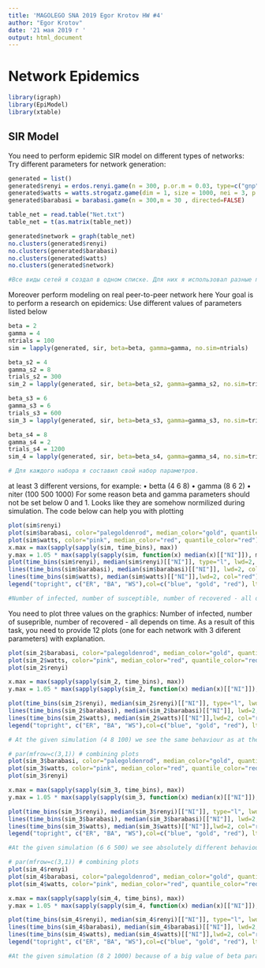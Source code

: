 ```yaml
---
title: 'MAGOLEGO SNA 2019 Egor Krotov HW #4'
author: "Egor Krotov"
date: '21 мая 2019 г '
output: html_document
---
```


# Network Epidemics

```r
library(igraph)
library(EpiModel)
library(xtable)
```

## SIR Model

You need to perform epidemic SIR model on different types of networks: Try different parameters for network generation: 

```r
generated = list()
generated$renyi = erdos.renyi.game(n = 300, p.or.m = 0.03, type=c("gnp"))
generated$watts = watts.strogatz.game(dim = 1, size = 1000, nei = 3, p = 0.01)
generated$barabasi = barabasi.game(n = 300,m = 30 , directed=FALSE)

table_net = read.table("Net.txt")
table_net = t(as.matrix(table_net))

generated$network = graph(table_net)
no.clusters(generated$renyi)
no.clusters(generated$barabasi)
no.clusters(generated$watts)
no.clusters(generated$network)

#Все виды сетей я создал в одном списке. Для них я использовал разные параметры для типов сетей. Чаще всего получается по 1 кластеру на каждую сеть. В Barabasi иногда получается больше, до 10. При коспиляции возникает ошибка Error in (function (edges, n = max(edges), directed = TRUE) : At structure_generators.c:86 : Invalid (negative) vertex id, Invalid vertex id. Опытным путём я выяснил, что без первых 10 строк исходного файла она пропадает и не использовал эти данные.
``` 

Moreover perform modeling on real peer-to-peer network here
Your goal is to perform a research on epidemics: Use different values of parameters listed below

```r
beta = 2
gamma = 4
ntrials = 100
sim = lapply(generated, sir, beta=beta, gamma=gamma, no.sim=ntrials)

beta_s2 = 4
gamma_s2 = 8
trials_s2 = 300
sim_2 = lapply(generated, sir, beta=beta_s2, gamma=gamma_s2, no.sim=trials_s2)

beta_s3 = 6
gamma_s3 = 6
trials_s3 = 600
sim_3 = lapply(generated, sir, beta=beta_s3, gamma=gamma_s3, no.sim=trials_s3)

beta_s4 = 8
gamma_s4 = 2
trials_s4 = 1200
sim_4 = lapply(generated, sir, beta=beta_s4, gamma=gamma_s4, no.sim=trials_s4)

# Для каждого набора я составил свой набор параметров.
```

at least 3 different versions, for example:
• betta (4 6 8)
• gamma (8 6 2)
• niter (100 500 1000)
For some reason beta and gamma parameters should not be set below 0 and 1. Looks like they are somehow
normilized during simulation.
The code below can help you with plotting

```r
plot(sim$renyi)
plot(sim$barabasi, color="palegoldenrod", median_color="gold", quantile_color="gold")
plot(sim$watts, color="pink", median_color="red", quantile_color="red")
x.max = max(sapply(sapply(sim, time_bins), max))
y.max = 1.05 * max(sapply(sapply(sim, function(x) median(x)[["NI"]]), max, na.rm=TRUE))
plot(time_bins(sim$renyi), median(sim$renyi)[["NI"]], type="l", lwd=2, col="blue", xlim=c(0, x.max), ylim=c(0, 100), xlab="Time", ylab=expression(N[I](t)))
lines(time_bins(sim$barabasi), median(sim$barabasi)[["NI"]], lwd=2, col="gold")
lines(time_bins(sim$watts), median(sim$watts)[["NI"]],lwd=2, col="red")
legend("topright", c("ER", "BA", "WS"),col=c("blue", "gold", "red"), lty=1)

#Number of infected, number of susceptible, number of recovered - all depends on time. The main ideas of these models are:  - Erdos-Renyi (ER) model: every possible edge is created with the same constant probability.  - Barabasi-Albert (BA) model: each new node is connected to existing nodes with a probability proportional to the number of links of these nodes.  - Watts-Strogatz (WS) model: accounts for clustering while retaining the short average path lengths of the ER model. At the plots we see that as time increases, we get that r(t) (fraction of the population that will get sick) stabilizes and so dr/dt = 0 and lines come to 0 - common thing for all the simulations. At the given simulation (2 4 100) for er model we see the peak, but rather small. For ba model we see the bigger peak relatively to other plots for ws model we don't see peaks - this connected with the fact that only 1 cluster for this model exists (see the result of function no.clusters(gl$ws)).
```

You need to plot three values on the graphics: Number of infected, number of suseprible, number of recovered - all depends on time.
As a result of this task, you need to provide 12 plots (one for each network with 3 diferent parameters) with explanation.

```r
plot(sim_2$barabasi, color="palegoldenrod", median_color="gold", quantile_color="gold")
plot(sim_2$watts, color="pink", median_color="red", quantile_color="red")
plot(sim_2$renyi)

x.max = max(sapply(sapply(sim_2, time_bins), max))
y.max = 1.05 * max(sapply(sapply(sim_2, function(x) median(x)[["NI"]]), max, na.rm=TRUE))

plot(time_bins(sim_2$renyi), median(sim_2$renyi)[["NI"]], type="l", lwd=2, col="blue", xlim=c(0, x.max), ylim=c(0, 100), xlab="Time", ylab=expression(N[I](t)))
lines(time_bins(sim_2$barabasi), median(sim_2$barabasi)[["NI"]], lwd=2, col="gold")
lines(time_bins(sim_2$watts), median(sim_2$watts)[["NI"]],lwd=2, col="red")
legend("topright", c("ER", "BA", "WS"),col=c("blue", "gold", "red"), lty=1)

# At the given simulation (4 8 100) we see the same behaviour as at the previous simulation because of the proportion between them, but for the WS model the small peak appears and as time increases.
```


```r
# par(mfrow=c(3,1)) # combining plots
plot(sim_3$barabasi, color="palegoldenrod", median_color="gold", quantile_color="gold")
plot(sim_3$watts, color="pink", median_color="red", quantile_color="red")
plot(sim_3$renyi)

x.max = max(sapply(sapply(sim_3, time_bins), max))
y.max = 1.05 * max(sapply(sapply(sim_3, function(x) median(x)[["NI"]]), max, na.rm=TRUE))

plot(time_bins(sim_3$renyi), median(sim_3$renyi)[["NI"]], type="l", lwd=2, col="blue", xlim=c(0, x.max), ylim=c(0, 200), xlab="Time", ylab=expression(N[I](t)))
lines(time_bins(sim_3$barabasi), median(sim_3$barabasi)[["NI"]], lwd=2, col="gold")
lines(time_bins(sim_3$watts), median(sim_3$watts)[["NI"]],lwd=2, col="red")
legend("topright", c("ER", "BA", "WS"),col=c("blue", "gold", "red"), lty=1)

#At the given simulation (6 6 500) we see absolutely different behaviour - there are relatively big peaks for ER and BA simulation, and as the time increases WS model is not coming to 0 for a long time and for BA and ER come to 0 very fast - this connected with the small number of trials.
```


```r
# par(mfrow=c(3,1)) # combining plots
plot(sim_4$renyi)
plot(sim_4$barabasi, color="palegoldenrod", median_color="gold", quantile_color="gold")
plot(sim_4$watts, color="pink", median_color="red", quantile_color="red")

x.max = max(sapply(sapply(sim_4, time_bins), max))
y.max = 1.05 * max(sapply(sapply(sim_4, function(x) median(x)[["NI"]]), max, na.rm=TRUE))

plot(time_bins(sim_4$renyi), median(sim_4$renyi)[["NI"]], type="l", lwd=2, col="blue", xlim=c(0, x.max), ylim=c(0, 500), xlab="Time", ylab=expression(N[I](t)))
lines(time_bins(sim_4$barabasi), median(sim_4$barabasi)[["NI"]], lwd=2, col="gold")
lines(time_bins(sim_4$watts), median(sim_4$watts)[["NI"]],lwd=2, col="red")
legend("topright", c("ER", "BA", "WS"),col=c("blue", "gold", "red"), lty=1)

#At the given simulation (8 2 1000) because of a big value of beta parameter and small value of gamma we see the highest peaks of all the simulations and the typical coming to 0 for all the models. It connected with the formulas (ds/dt = - beta * s * x and dx/dt = beta * s * x - gamma * x) - the big increment at the time.
```

